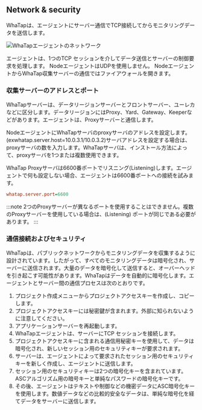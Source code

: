 ## Network & security

WhaTapは、エージェントにサーバー通信でTCP接続してからモニタリングデータを送信します。

![WhaTapエージェントのネットワーク](https://img.whatap.io/media/agent_node/agent_net.png)

エージェントは、1つのTCP セッションを介してデータ送信とサーバーの制御要求を処理します。 NodeエージェントはUDPを使用しません。 NodeエージェントからWhaTap収集サーバーの通信ではファイアウォールを開きます。

### 収集サーバーのアドレスとポート

WhaTapサーバーは、データリージョンサーバーとフロントサーバー、ユーレカなどに区分します。データリージョンにはProxy、Yard、Gateway、Keeperなどがあります。エージェントは、Proxyサーバーと通信します。

NodeエージェントにWhaTapサーバのproxyサーバのアドレスを設定します。(exwhatap.server.host=10.0.3.1/10.0.3.2)サーバアドレスを設定する場合は、proxyサーバの数を入力します。WhaTapサーバは、インストール方法によって、proxyサーバを1つまたは複数使用できます。

WhaTap Proxyサーバは6600番ポートでリスニング(Listening)します。エージェントで何も設定しない場合、エージェントは6600番ポートへの接続を試みます。

```ini title='whatap.conf 포트 설정'
whatap.server.port=6600
```

:::note
2つのProxyサーバーが異なるポートを使用することはできません。複数のProxyサーバーを使用している場合は、(Listening) ポートが同じである必要があります。
:::

### 通信接続およびセキュリティ

WhaTapは、パブリックネットワークからモニタリングデータを収集するように設計されています。したがって、すべてのモニタリングデータは暗号化され、サーバーに送信されます。大量のデータを暗号化して送信すると、オーバーヘッドを引き起こす可能性があります。WhaTapはデータを自動的に暗号化します。エージェントとサーバー間の通信プロセスは次のとおりです。

1.  プロジェクト作成メニューからプロジェクトアクセスキーを作成し、コピーします。
2.  プロジェクトアクセスキーには秘密鍵が含まれます。外部に知られないように注意してください。
3.  アプリケーションサーバーを再起動します。
4.  WhaTapエージェントは、サーバーにTCP セッションを接続します。
5.  プロジェクトアクセスキーに含まれる通信用秘密キーを使用して、データは暗号化され、新しいセッション用のセキュリティキーが要求されます。
6.  サーバーは、エージェントによって要求されたセッション用のセキュリティキーを新しく作成し、エージェントに送信します。
7.  セッション用のセキュリティキーは2つの暗号化キーを含まれています。ASCアルゴリズム用の暗号キーと単純なパスワードの暗号化キーです。
8.  その後、エージェントはテキストや制御などの機密データにASC暗号化キーを使用します。数値データなどの比較的安全なデータは、単純な暗号化を経てデータをサーバーに送信します。
